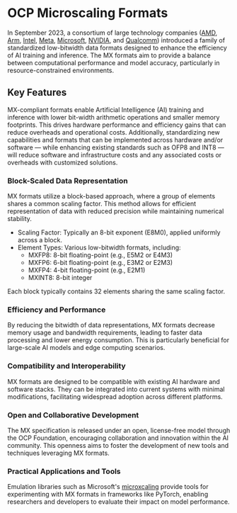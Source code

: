 # OCP Microscaling Formats

In September 2023, a consortium of large technology companies ([AMD](https://www.amd.com), [Arm](https://www.arm.com/), [Intel](https://www.intel.com), [Meta](https://www.meta.com), [Microsoft](https://www.microsoft.com), [NVIDIA](https://www.nvidia.com), and [Qualcomm](https://www.qualcomm.com)) introduced a family of standardized low-bitwidth data formats designed to enhance the efficiency of AI training and inference. The MX formats aim to provide a balance between computational performance and model accuracy, particularly in resource-constrained environments.

## Key Features

MX-compliant formats enable Artificial Intelligence (AI) training and inference with lower bit-width arithmetic operations and smaller memory footprints. This drives hardware performance and efficiency gains that can reduce overheads and operational costs. Additionally, standardizing new capabilities and formats that can be implemented across hardware and/or software — while enhancing existing standards such as OFP8 and INT8 — will reduce software and infrastructure
costs and any associated costs or overheads with customized solutions.

### Block-Scaled Data Representation

MX formats utilize a block-based approach, where a group of elements shares a common scaling factor. This method allows for efficient representation of data with reduced precision while maintaining numerical stability. 

- Scaling Factor: Typically an 8-bit exponent (E8M0), applied uniformly across a block.
- Element Types: Various low-bitwidth formats, including:
    - MXFP8: 8-bit floating-point (e.g., E5M2 or E4M3)
    - MXFP6: 6-bit floating-point (e.g., E3M2 or E2M3)
    - MXFP4: 4-bit floating-point (e.g., E2M1)
    - MXINT8: 8-bit integer

Each block typically contains 32 elements sharing the same scaling factor. 

### Efficiency and Performance

By reducing the bitwidth of data representations, MX formats decrease memory usage and bandwidth requirements, leading to faster data processing and lower energy consumption. This is particularly beneficial for large-scale AI models and edge computing scenarios.

### Compatibility and Interoperability

MX formats are designed to be compatible with existing AI hardware and software stacks. They can be integrated into current systems with minimal modifications, facilitating widespread adoption across different platforms.

### Open and Collaborative Development

The MX specification is released under an open, license-free model through the OCP Foundation, encouraging collaboration and innovation within the AI community. This openness aims to foster the development of new tools and techniques leveraging MX formats.

### Practical Applications and Tools

Emulation libraries such as Microsoft's [microxcaling](https://github.com/microsoft/microxcaling) provide tools for experimenting with MX formats in frameworks like PyTorch, enabling researchers and developers to evaluate their impact on model performance.